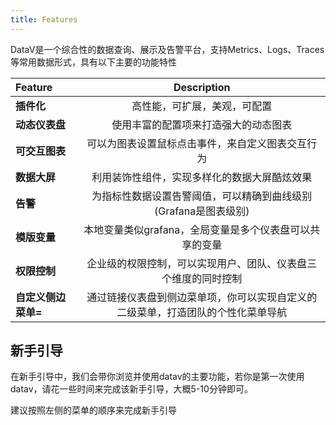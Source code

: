 ```yaml
---
title: Features
---
```



DataV是一个综合性的数据查询、展示及告警平台，支持Metrics、Logs、Traces等常用数据形式，具有以下主要的功能特性

| Feature  |  Description  |
|:------|:------------:|
| **插件化** | 高性能，可扩展，美观，可配置 | 
| **动态仪表盘** | 使用丰富的配置项来打造强大的动态图表 | 
| **可交互图表** | 可以为图表设置鼠标点击事件，来自定义图表交互行为 |
| **数据大屏** | 利用装饰性组件，实现多样化的数据大屏酷炫效果 | 
| **告警** | 为指标性数据设置告警阈值，可以精确到曲线级别(Grafana是图表级别) |
| **模版变量** | 本地变量类似grafana，全局变量是多个仪表盘可以共享的变量 | 
| **权限控制** | 企业级的权限控制，可以实现用户、团队、仪表盘三个维度的同时控制 | 
| **自定义侧边菜单=** |  通过链接仪表盘到侧边菜单项，你可以实现自定义的二级菜单，打造团队的个性化菜单导航 | 

## 新手引导
在新手引导中，我们会带你浏览并使用datav的主要功能，若你是第一次使用datav，请花一些时间来完成该新手引导，大概5-10分钟即可。

<TipCompat>建议按照左侧的菜单的顺序来完成新手引导</TipCompat>
